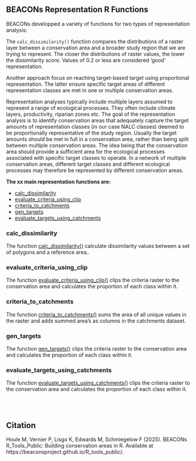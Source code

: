 ## BEACONs Representation R Functions
BEACONs developped a variety of functions for two types of representation analysis: 

The `calc_dissimilarity()` function compares the distributions of a raster layer between a conservation area and a broader study region that we are trying to represent. The closer the distributions of raster values, the lower the dissimilarity score. Values of 0.2 or less are considered 'good' representation. 

Another approach focus on reaching target-based target using proportional representation. The latter ensure specific target areas of different representation classes are met in one or multiple conservation areas.  

Representation analyses typically include multiple layers assumed to represent a range of ecological processes. They often include climate layers, productivity, riparian zones etc. The goal of the representation analysis is to identify conservation areas that adequately capture the target amounts of representation classes (in our case NALC classes) deemed to be proportionally representative of the study region. Usually the target amounts should be met in full in a conservation area, rather than being split between multiple conservation areas. The idea being that the conservation area should provide a sufficient area for the ecological processes associated with specific target classes to operate. In a network of multiple conservation areas, different target classes and different ecological processes may therefore be represented by different conservation areas.


**The xx main representation functions are:**

- [calc_dissimilarity](calc_dissimilarity.qmd)
- [evaluate_criteria_using_clip](evaluate_criteria_using_clip.qmd)
- [criteria_to_catchments](criteria_to_catchments.qmd)
- [gen_targets](gen_targets.qmd)
- [evaluate_targets_using_catchments](evaluate_targets_using_catchments.qmd)

### calc_dissimilarity

The function [calc_dissimilarity()](calc_dissimilarity.html) calculate dissimilarity values between a set of polygons and a reference area..


### evaluate_criteria_using_clip

The function [evaluate_criteria_using_clip()](evaluate_criteria_using_clip.html) clips the criteria raster to the conservation area and calculates the proportion of each class within it.

### criteria_to_catchments

The function [criteria_to_catchments()](criteria_to_catchments.html) sums the area of all unique values in the raster and adds summed area's as columns in the catchments dataset.


### gen_targets

The function [gen_targets()](gen_targets.html) clips the criteria raster to the conservation area and calculates the proportion of each class within it.


### evaluate_targets_using_catchments

The function [evaluate_targets_using_catchments()](evaluate_targets_using_catchments.html) clips the criteria raster to the conservation area and calculates the proportion of each class within it.


<br>
<br>

## Citation
Houle M, Vernier P, Lisgo K, Edwards M, Schmiegelow F (2025). BEACONs R_Tools_Public: Building conservation areas in R. Available at https://beaconsproject.github.io/R_tools_public/.